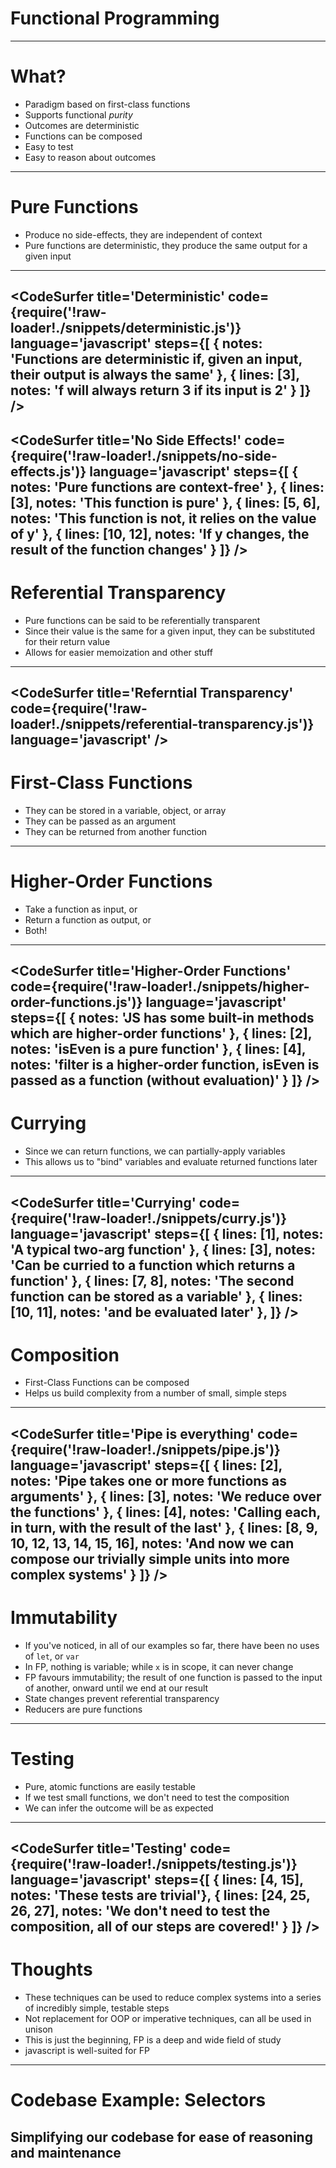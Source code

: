 
# Functional Programming
---
# What?
- Paradigm based on first-class functions
- Supports functional _purity_
- Outcomes are deterministic
- Functions can be composed
- Easy to test
- Easy to reason about outcomes
---
# Pure Functions
- Produce no side-effects, they are independent of context
- Pure functions are deterministic, they produce the same output for a given input
---
<CodeSurfer
  title='Deterministic'
  code={require('!raw-loader!./snippets/deterministic.js')}
  language='javascript'
  steps={[
    { notes: 'Functions are deterministic if, given an input, their output is always the same' },
    { lines: [3], notes: 'f will always return 3 if its input is 2' }
  ]}
/>
---
<CodeSurfer
  title='No Side Effects!'
  code={require('!raw-loader!./snippets/no-side-effects.js')}
  language='javascript'
  steps={[
    { notes: 'Pure functions are context-free' },
    { lines: [3], notes: 'This function is pure' },
    { lines: [5, 6], notes: 'This function is not, it relies on the value of y' },
    { lines: [10, 12], notes: 'If y changes, the result of the function changes' }
  ]}
/>
---
# Referential Transparency
- Pure functions can be said to be referentially transparent
- Since their value is the same for a given input, they can be substituted for their return value
- Allows for easier memoization and other stuff
---
<CodeSurfer
  title='Referntial Transparency'
  code={require('!raw-loader!./snippets/referential-transparency.js')}
  language='javascript'
/>
---
# First-Class Functions
- They can be stored in a variable, object, or array
- They can be passed as an argument
- They can be returned from another function
---
# Higher-Order Functions
- Take a function as input, or
- Return a function as output, or
- Both!
---
<CodeSurfer
  title='Higher-Order Functions'
  code={require('!raw-loader!./snippets/higher-order-functions.js')}
  language='javascript'
  steps={[
    { notes: 'JS has some built-in methods which are higher-order functions' },
    { lines: [2], notes: 'isEven is a pure function' },
    { lines: [4], notes: 'filter is a higher-order function, isEven is passed as a function (without evaluation)' }
  ]}
/>
---
# Currying
- Since we can return functions, we can partially-apply variables
- This allows us to "bind" variables and evaluate returned functions later
---
<CodeSurfer
  title='Currying'
  code={require('!raw-loader!./snippets/curry.js')}
  language='javascript'
  steps={[
    { lines: [1], notes: 'A typical two-arg function' },
    { lines: [3], notes: 'Can be curried to a function which returns a function' },
    { lines: [7, 8], notes: 'The second function can be stored as a variable' },
    { lines: [10, 11], notes: 'and be evaluated later' },
  ]}
/>
---
# Composition
- First-Class Functions can be composed
- Helps us build complexity from a number of small, simple steps
---
<CodeSurfer
  title='Pipe is everything'
  code={require('!raw-loader!./snippets/pipe.js')}
  language='javascript'
  steps={[
    { lines: [2], notes: 'Pipe takes one or more functions as arguments' },
    { lines: [3], notes: 'We reduce over the functions' },
    { lines: [4], notes: 'Calling each, in turn, with the result of the last' },
    { lines: [8, 9, 10, 12, 13, 14, 15, 16], notes: 'And now we can compose our trivially simple units into more complex systems' }
  ]}
/>
---
# Immutability
- If you've noticed, in all of our examples so far, there have been no uses of `let`, or `var`
- In FP, nothing is variable; while `x` is in scope, it can never change
- FP favours immutability; the result of one function is passed to the input of another, onward until we end at our result
- State changes prevent referential transparency
- Reducers are pure functions
---
# Testing
- Pure, atomic functions are easily testable
- If we test small functions, we don't need to test the composition
- We can infer the outcome will be as expected
---
<CodeSurfer
  title='Testing'
  code={require('!raw-loader!./snippets/testing.js')}
  language='javascript'
  steps={[
    { lines: [4, 15], notes: 'These tests are trivial'},
    { lines: [24, 25, 26, 27], notes: 'We don\'t need to test the composition, all of our steps are covered!' }
  ]}
/>
---
# Thoughts
- These techniques can be used to reduce complex systems into a series of incredibly simple, testable steps
- Not replacement for OOP or imperative techniques, can all be used in unison
- This is just the beginning, FP is a deep and wide field of study
- javascript is well-suited for FP

---
# Codebase Example: Selectors
Simplifying our codebase for ease of reasoning and maintenance
---

